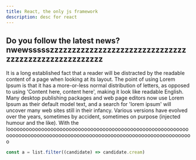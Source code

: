 ```yaml
---
title: React, the only js framework
description: desc for react
---
```


## Do you follow the latest news? nwewssssszzzzzzzzzzzzzzzzzzzzzzzzzzzzzzzzzzzzzzzzzzzzzzzzzzzzz

It is a long established fact that a reader will be distracted by the readable content of a page when looking at its layout. The point of using Lorem Ipsum is that it has a more-or-less normal distribution of letters, as opposed to using 'Content here, content here', making it look like readable English. Many desktop publishing packages and web page editors now use Lorem Ipsum as their default model text, and a search for 'lorem ipsum' will uncover many web sites still in their infancy. Various versions have evolved over the years, sometimes by accident, sometimes on purpose (injected humour and the like). With the loooooooooooooooooooooooooooooooooooooooooooooooooooooooooooooooooooooooooooooooooooooooooooooooooooooooooooooooooooooooo

<CodeBlock title='example.ts'>

```ts showLineNumbers
const a = list.filter((candidate) => candidate.cream)
```

</CodeBlock>
